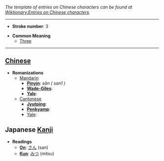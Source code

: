 ''The template of entries on Chinese characters can be found at [[Wiktionary:Entries on Chinese characters]].''

----

*'''Stroke number''': 3

*'''Common Meaning'''
**[[Three]]

----

== [[Chinese]] ==

*'''Romanizations'''
**[[Mandarin]]
***'''[[Pinyin]]''': ''sān ( san1 )''
***'''[[Wade-Giles]]''': 
***'''[[Yale]]''': 
**[[Cantonese]]
***'''[[Jyutping]]''': 
***'''[[Penkyamp]]''': 
***[[Yale]]: 

== Japanese [[Kanji]] ==

*'''Readings'''
**'''[[On]]''': [[さん]] (san)
**'''[[Kun]]''': [[みつ]] (mitsu)